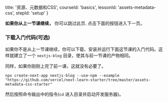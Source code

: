 
  title: '资源、元数据和CSS',
  courseId: 'basics',
  lessonId: 'assets-metadata-css',
  stepId: 'setup'
}

**如果你从上一节课继续，** 你可以跳过此页. 点击下面的按钮进入下一页。

<SkipPageButton meta={meta} />

### 下载入门代码(可选)

如果你不是从上一节课继续，你可以下载、安装并运行下面这节课的入门代码。这样就建立了一个 `nextjs-blog` 目录，使其与前一节课的产物相同。

同样，如果你刚刚上完了前一课，这就没有必要了。

```shell
npx create-next-app nextjs-blog --use-npm --example "https://github.com/vercel/next-learn-starter/tree/master/assets-metadata-css-starter"
```

然后按照命令输出中的指令(`cd` 进入目录并启动开发服务器)。

